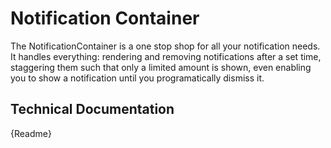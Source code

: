 

<Meta
	title="Components/Notification Container"
	component={CmNotificationContainer}
/>

# Notification Container

The NotificationContainer is a one stop shop for all your notification needs.
It handles everything: rendering and removing notifications after a set time,
staggering them such that only a limited amount is shown,
even enabling you to show a notification until you programatically dismiss it.

<Canvas>
	<CmNotificationContainer />
</Canvas>

## Technical Documentation

<Description>{Readme}</Description>
